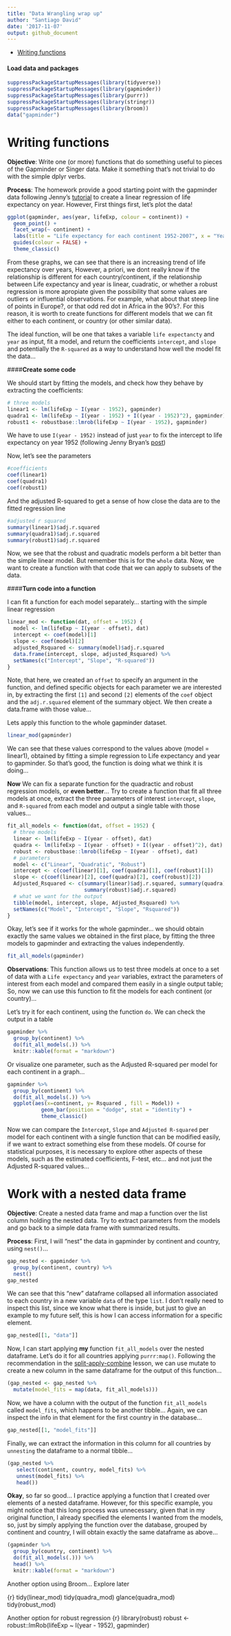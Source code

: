 ```yaml
---
title: "Data Wrangling wrap up"
author: "Santiago David"
date: '2017-11-07'
output: github_document
---
```


- [Writing functions](#Writing-functions)

#### Load data and packages
```r
suppressPackageStartupMessages(library(tidyverse))
suppressPackageStartupMessages(library(gapminder))
suppressPackageStartupMessages(library(purrr))
suppressPackageStartupMessages(library(stringr))
suppressPackageStartupMessages(library(broom))
data("gapminder")
```

# Writing functions

**Objective**: Write one (or more) functions that do something useful to pieces of the Gapminder or Singer data. Make it something that’s not trivial to do with the simple dplyr verbs.

**Process**: The homework provide a good starting point with the gapminder data following Jenny's [tutorial](http://stat545.com/block012_function-regress-lifeexp-on-year.html) to create a linear regression of life expectancy on year. However, 
First things first, let's plot the data!

```r
ggplot(gapminder, aes(year, lifeExp, colour = continent)) +
  geom_point() +
  facet_wrap(~ continent) +
  labs(title = "Life expectancy for each continent 1952-2007", x = "Years", y = "Life Expectancy (years)") +
  guides(colour = FALSE) +
  theme_classic() 
```

From these graphs, we can see that there is an increasing trend of life expectancy over years, However, a priori, we dont really know if the relationship is different for each country/continent, if the relationship between Life expectancy and year is linear, cuadratic, or whether a robust regression is more apropiate given the possibility that some values are outliers or influential observations. For example, what about that steep line of points in Europe?, or that odd red dot in Africa in the 90's?. For this reason, it is worth to create functions for different models that we can fit either to each continent, or country (or other similar data).

The ideal function, will be one that takes a variable `life expectancty` and `year` as input, fit a model, and return the coefficients `intercept`, and `slope` and potentially the `R-squared` as a way to understand how well the model fit the data...

####**Create some code**

We should start by fitting the models, and check how they behave by extracting the coefficients:

```r
# three models
linear1 <- lm(lifeExp ~ I(year - 1952), gapminder)
quadra1 <- lm(lifeExp ~ I(year - 1952) + I((year - 1952)^2), gapminder)
robust1 <- robustbase::lmrob(lifeExp ~ I(year - 1952), gapminder)
```

We have to use `I(year - 1952)` instead of just `year` to fix the intercept to life expectancy on year 1952 (following Jenny Bryan's [post](http://stat545.com/block012_function-regress-lifeexp-on-year.html))

Now, let's see the parameters

```r
#coefficients
coef(linear1)
coef(quadra1)
coef(robust1)
```

And the adjusted R-squared to get a sense of how close the data are to the fitted regression line
```r
#adjusted r squared
summary(linear1)$adj.r.squared
summary(quadra1)$adj.r.squared
summary(robust1)$adj.r.squared
```

Now, we see that the robust and quadratic models perform a bit better than the simple linear model. But remember this is for the `whole` data. Now, we want to create a function with that code that we can apply to subsets of the data.

####**Turn code into a function**

I can fit a function for each model separately... starting with the simple linear regression

```r
linear_mod <- function(dat, offset = 1952) {
  model <- lm(lifeExp ~ I(year - offset), dat)
  intercept <- coef(model)[1]
  slope <- coef(model)[2]
  adjusted_Rsquared <- summary(model)$adj.r.squared
  data.frame(intercept, slope, adjusted_Rsquared) %>% 
  setNames(c("Intercept", "Slope", "R-squared"))
}
```

Note, that here, we created an `offset` to specify an argument in the function, and defined specific objects for each parameter we are interested in, by extracting the first `[1]` and second `[2]` elements of the `coef` object and the `adj.r.squared` element of the summary object. We then create a data.frame with those value... 

Lets apply this function to the whole gapminder dataset.
```r
linear_mod(gapminder)
```

We can see that these values correspond to the values above (model = linear1), obtained by fitting a simple regression to Life expectancy and year to gapminder. So that's good, the function is doing what we think it is doing...

**Now** We can fix a separate function for the quadractic and robust regression models, or **even better**... Try to create a function that fit all three models at once, extract the three parameters of interest `intercept`, `slope`, and `R-squared` from each model and output a single table with those values...

```r
fit_all_models <- function(dat, offset = 1952) {
  # three models
  linear <- lm(lifeExp ~ I(year - offset), dat)
  quadra <- lm(lifeExp ~ I(year - offset) + I((year - offset)^2), dat)
  robust <- robustbase::lmrob(lifeExp ~ I(year - offset), dat)
  # parameters
  model <- c("Linear", "Quadratic", "Robust")
  intercept <- c(coef(linear)[1], coef(quadra)[1], coef(robust)[1])
  slope <- c(coef(linear)[2], coef(quadra)[2], coef(robust)[2])
  Adjusted_Rsquared <- c(summary(linear)$adj.r.squared, summary(quadra)$adj.r.squared, 
                         summary(robust)$adj.r.squared)
  # what we want for the output
  tibble(model, intercept, slope, Adjusted_Rsquared) %>% 
  setNames(c("Model", "Intercept", "Slope", "Rsquared"))
}
```

Okay, let's see if it works for the whole gapminder... we should obtain exactly the same values we obtained in the first place, by fitting the three models to gapminder and extracting the values independently.

```r
fit_all_models(gapminder)
```

**Observations**: This function allows us to test three models at once to a set of data with a `Life expectancy` and `year` variables, extract the parameters of interest from each model and compared them easily in a single output table; So, now we can use this function to fit the models for each continent (or country)...

Let's try it for each continent, using the function `do`. We can check the output in a table

```r
gapminder %>% 
  group_by(continent) %>% 
  do(fit_all_models(.)) %>% 
  knitr::kable(format = "markdown")
```

Or visualize one parameter, such as the Adjusted R-squared per model for each continent in a graph...

```r
gapminder %>% 
  group_by(continent) %>% 
  do(fit_all_models(.)) %>% 
  ggplot(aes(x=continent, y= Rsquared , fill = Model)) +
           geom_bar(position = "dodge", stat = "identity") +
           theme_classic()
```

Now we can compare the `Intercept`, `Slope` and `Adjusted R-squared` per model for each continent with a single function that can be modified easily, if we want to extract something else from these models. Of course for statistical purposes, it is necessary to explore other aspects of these models, such as the estimated coefficients, F-test, etc... and not just the Adjusted R-squared values...

# Work with a nested data frame

**Objective**: Create a nested data frame and map a function over the list column holding the nested data. Try to extract parameters from the models and go back to a simple data frame with summarized results.

**Process**: 
First, I will "nest" the data in gapminder by continent and country, using `nest()`... 

```r
gap_nested <- gapminder %>% 
  group_by(continent, country) %>% 
  nest()
gap_nested
```

We can see that this "new" dataframe collapsed all information associated to each country in a new variable `data` of the type `list`. I don't really need to inspect this list, since we know what there is inside, but just to give an example to my future self, this is how I can access information for a specific element.

```r
gap_nested[[1, "data"]]
```

Now, I can start applying **my** function `fit_all_models` over the nested dataframe. Let's do it for all countries applying `purrr:map()`. Following the recommendation in the [split-apply-combine](http://stat545.com/block024_group-nest-split-map.html) lesson, we can use mutate to create a new column in the same dataframe for the output of this function...

```r
(gap_nested <- gap_nested %>% 
  mutate(model_fits = map(data, fit_all_models)))
```

Now, we have a column with the output of the function `fit_all_models` called `model_fits`, which happens to be another tibble... Again, we can inspect the info in that element for the first country in the database...

```r
gap_nested[[1, "model_fits"]]
```

Finally, we can extract the information in this column for all countries by `unnesting` the dataframe to a normal tibble...

```r
(gap_nested %>% 
   select(continent, country, model_fits) %>% 
   unnest(model_fits) %>% 
   head())
```

**Okay**, so far so good... I practice applying a function that I created over elements of a nested dataframe. However, for this specific example, you might notice that this long process was unnecessary, given that in my original function, I already specified the elements I wanted from the models, so, just by simply applying the function over the database, grouped by continent and country, I will obtain exactly the same dataframe as above...

```r
(gapminder %>% 
  group_by(country, continent) %>% 
  do(fit_all_models(.))) %>% 
  head() %>% 
  knitr::kable(format = "markdown")
```



Another option using Broom... Explore later

{r}
tidy(linear_mod)
tidy(quadra_mod)
glance(quadra_mod)
tidy(robust_mod)


Another option for robust regression
{r}
library(robust)
robust <- robust::lmRob(lifeExp ~ I(year - 1952), gapminder)


